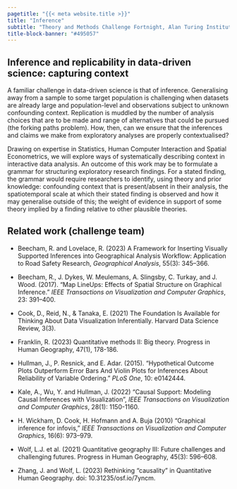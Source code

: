 ```yaml
---
pagetitle: "{{< meta website.title >}}"
title: "Inference"
subtitle: "Theory and Methods Challenge Fortnight, Alan Turing Institute" 
title-block-banner: "#495057"
---
```


## Inference and replicability in data-driven science: capturing context 


A familiar challenge in data-driven science is that of inference. Generalising away from a sample to some target population is challenging when datasets are already large and population-level and observations subject to unknown confounding context. Replication is muddled by the number of analysis choices that are to be made and range of alternatives that could be pursued (the forking paths problem). How, then, can we ensure that the inferences and claims we make from exploratory analyses are properly contextualised?

Drawing on expertise in Statistics, Human Computer Interaction and Spatial Econometrics, we will explore ways of systematically describing context in interactive data analysis. An outcome of this work may be to formulate a grammar for structuring exploratory research findings. For a stated finding, the grammar would require researchers to identify, using theory and prior knowledge:  confounding context that is present/absent in their analysis, the spatiotemporal scale at which their stated finding is observed and how it may generalise outside of this; the  weight of evidence in support of some theory implied by a finding relative to other plausible theories.

## Related work (challenge team)

* Beecham, R. and Lovelace, R. (2023) A Framework for Inserting Visually Supported Inferences into Geographical Analysis Workflow: Application to Road Safety Research, *Geographical Analysis*, 55(3): 345--366.

* Beecham, R., J. Dykes, W. Meulemans, A. Slingsby, C. Turkay, and J. Wood. (2017). “Map LineUps: Effects of Spatial Structure on Graphical Inference.” *IEEE Transactions on Visualization and Computer Graphics*, 23: 391--400.

* Cook, D., Reid, N., & Tanaka, E. (2021) The Foundation Is Available for Thinking About Data Visualization Inferentially. Harvard Data Science Review, 3(3).

* Franklin, R. (2023) Quantitative methods II: Big theory. Progress in Human Geography, 47(1), 178-186. 

* Hullman, J., P. Resnick, and E. Adar. (2015). “Hypothetical Outcome Plots Outperform Error Bars And Violin Plots for Inferences About Reliability of Variable Ordering.” *PLoS One*, 10: e0142444.

* Kale, A., Wu, Y. and Hullman, J. (2022) "Causal Support: Modeling Causal Inferences with Visualization", *IEEE Transactions on Visualization and Computer Graphics*, 28(1): 1150-1160.

* H. Wickham, D. Cook, H. Hofmann and A. Buja (2010) "Graphical inference for infovis," *IEEE Transactions on Visualization and Computer Graphics*, 16(6): 973--979.

* Wolf, L.J. et al. (2021) Quantitative geography III: Future challenges and challenging futures. Progress in Human Geography, 45(3): 596--608.

* Zhang, J. and Wolf, L. (2023) Rethinking "causality" in Quantitative Human Geography. doi: 10.31235/osf.io/7yncm.
